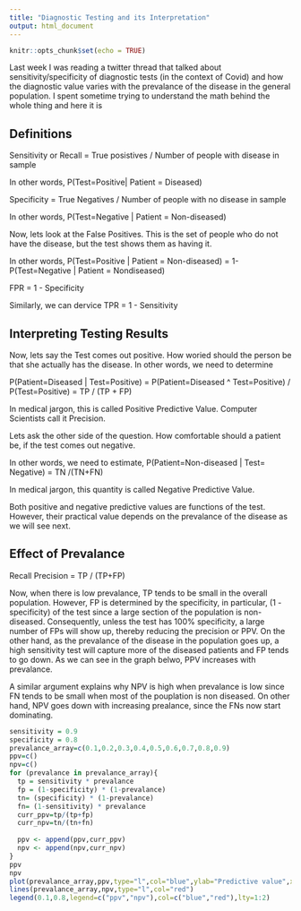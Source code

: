 ```yaml
---
title: "Diagnostic Testing and its Interpretation"
output: html_document
---
```


```r
knitr::opts_chunk$set(echo = TRUE)
```

Last week I was reading a twitter thread that talked about sensitivity/specificity of diagnostic tests (in the context of Covid) and how the diagnostic value varies with the prevalance of the disease in the general population. I spent sometime trying to understand the math behind the whole thing and here it is

## Definitions

Sensitivity or Recall = True posistives / Number of people with disease in sample 

In other words, P(Test=Positive| Patient = Diseased)

Specificity = True Negatives / Number of people with no disease in sample

In other words, P(Test=Negative | Patient = Non-diseased)

Now, lets look at the False Positives. This is the set of people who do not have the disease, but the test shows them as having it.

In other words, P(Test=Positive | Patient = Non-diseased) = 1- P(Test=Negative | Patient = Nondiseased) 

FPR = 1 - Specificity

Similarly, we can dervice TPR = 1 - Sensitivity

## Interpreting Testing Results

Now, lets say the Test comes out positive. How woried should the person be that she actually has the disease. In other words, we need to determine 

P(Patient=Diseased | Test=Positive) = P(Patient=Diseased ^ Test=Positive) / P(Test=Positive)
                                    = TP / (TP + FP)
                                    
In medical jargon, this is called Positive Predictive Value. Computer Scientists call it Precision.

Lets ask the other side of the question. How comfortable should a patient be, if the test comes out negative.

In other words, we need to estimate, P(Patient=Non-diseased | Test= Negative) = TN /(TN+FN)

In medical jargon, this quantity is called Negative Predictive Value.

Both positive and negative predictive values are functions of the test. However, their practical value depends on the prevalance of the disease as we will see next.

## Effect of Prevalance

Recall Precision = TP / (TP+FP)

Now, when there is low prevalance, TP tends to be small in the overall population. However, FP is determined by the specificity, in particular, (1 - specificity) of the test since a large section of the population is non-diseased. Consequently, unless the test has 100% specificity, a large number of FPs will show up, thereby reducing the precision or PPV. On the other hand, as the prevalance of the disease in the population goes up, a high sensitivity test will capture more of the diseased patients and FP tends to go down. As we can see in the graph belwo, PPV increases with prevalance.

A similar argument explains why NPV is high when prevalance is low since FN tends to be small when most of the pouplation is non diseased. On other hand, NPV goes down with increasing prealance, since the FNs now start dominating.
```r
sensitivity = 0.9
specificity = 0.8
prevalance_array=c(0.1,0.2,0.3,0.4,0.5,0.6,0.7,0.8,0.9)
ppv=c()
npv=c()
for (prevalance in prevalance_array){
  tp = sensitivity * prevalance
  fp = (1-specificity) * (1-prevalance)
  tn= (specificity) * (1-prevalance)
  fn= (1-sensitivity) * prevalance
  curr_ppv=tp/(tp+fp)
  curr_npv=tn/(tn+fn)
  
  ppv <- append(ppv,curr_ppv)
  npv <- append(npv,curr_npv)
}
ppv
npv
plot(prevalance_array,ppv,type="l",col="blue",ylab="Predictive value",xlab="prevalance in population")
lines(prevalance_array,npv,type="l",col="red")
legend(0.1,0.8,legend=c("ppv","npv"),col=c("blue","red"),lty=1:2)
```


